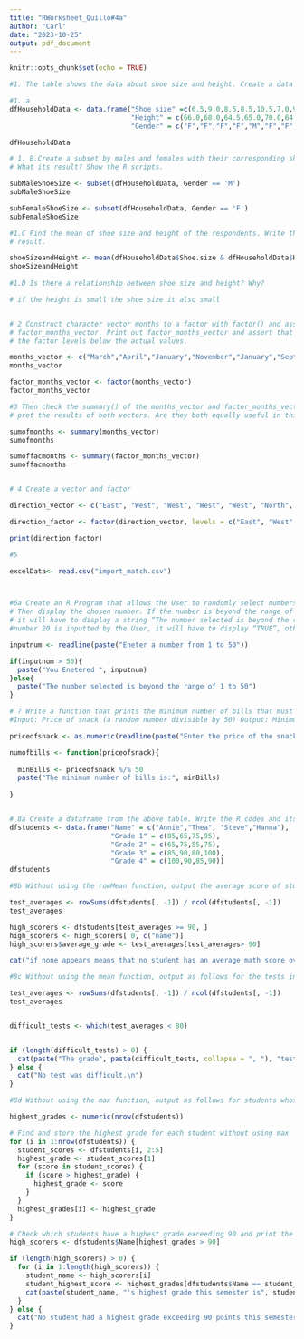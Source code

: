 ```yaml
---
title: "RWorksheet_Quillo#4a"
author: "Carl"
date: "2023-10-25"
output: pdf_document
---
```


```r
knitr::opts_chunk$set(echo = TRUE)
```

```r
#1. The table shows the data about shoe size and height. Create a data frame.

#1. a
dfHouseholdData <- data.frame("Shoe size" =c(6.5,9.0,8.5,8.5,10.5,7.0,9.5,9.0,13.0,7.5,10.5,8.5,12.0,10.5,13.0,11.5,8.5,5.0,10.0,6.5,7.5,8.5,10.5,8.5,10.5,11.0,9.0,13.0),
                              "Height" = c(66.0,68.0,64.5,65.0,70.0,64.0,70.0,71.0,72.0,64.0,74.5,67.0,71.0,71.0,77.0,72.0,59.0,62.0,72.0,66.0,64.0,67.0,73.0,69.0,72.0,70.0,69.0,70.0),
                              "Gender" = c("F","F","F","F","M","F","F","F","M","F","M","F","M","M","M","M","F","F","M","F","F","M","M","F","M","M","M","M"))

dfHouseholdData

# 1. B.Create a subset by males and females with their corresponding shoe size and height.
# What its result? Show the R scripts.

subMaleShoeSize <- subset(dfHouseholdData, Gender == 'M')
subMaleShoeSize

subFemaleShoeSize <- subset(dfHouseholdData, Gender == 'F')
subFemaleShoeSize

#1.C Find the mean of shoe size and height of the respondents. Write the R scripts and its
# result.

shoeSizeandHeight <- mean(dfHouseholdData$Shoe.size & dfHouseholdData$Height)
shoeSizeandHeight
 
#1.D Is there a relationship between shoe size and height? Why?

# if the height is small the shoe size it also small


# 2 Construct character vector months to a factor with factor() and assign the result to
# factor_months_vector. Print out factor_months_vector and assert that R prints out
# the factor levels below the actual values.

months_vector <- c("March","April","January","November","January","September","October","September","November","August","January","November","November","February","May","August","July","December","August","August","September","November","February","April")
months_vector

factor_months_vector <- factor(months_vector)
factor_months_vector

#3 Then check the summary() of the months_vector and factor_months_vector. | Inter-
# pret the results of both vectors. Are they both equally useful in this case?

sumofmonths <- summary(months_vector)
sumofmonths

sumoffacmonths <- summary(factor_months_vector)
sumoffacmonths


# 4 Create a vector and factor

direction_vector <- c("East", "West", "West", "West", "West", "North", "North", "North")

direction_factor <- factor(direction_vector, levels = c("East", "West", "North"))

print(direction_factor)

#5

excelData<- read.csv("import_match.csv")



#6a Create an R Program that allows the User to randomly select numbers from 1 to 50.
# Then display the chosen number. If the number is beyond the range of the selected choice,
# it will have to display a string “The number selected is beyond the range of 1 to 50”. If
#number 20 is inputted by the User, it will have to display “TRUE”, otherwise display the input number.

inputnum <- readline(paste("Eneter a number from 1 to 50"))

if(inputnum > 50){
  paste("You Enetered ", inputnum)
}else{
  paste("The number selected is beyond the range of 1 to 50")
}

# 7 Write a function that prints the minimum number of bills that must be paid, given the price of the snack.
#Input: Price of snack (a random number divisible by 50) Output: Minimum number of bills needed to purchase a snack.

priceofsnack <- as.numeric(readline(paste("Enter the price of the snacks: ")))

numofbills <- function(priceofsnack){
  
  minBills <- priceofsnack %/% 50
  paste("The minimum number of bills is:", minBills)
  
}


# 8a Create a dataframe from the above table. Write the R codes and its output.
dfstudents <- data.frame("Name" = c("Annie","Thea", "Steve","Hanna"),
                         "Grade 1" = c(85,65,75,95),
                         "Grade 2" = c(65,75,55,75),
                         "Grade 3" = c(85,90,80,100),
                         "Grade 4" = c(100,90,85,90))
dfstudents

#8b Without using the rowMean function, output the average score of students whose average math score over 90 points during the semester. write R code and its output.

test_averages <- rowSums(dfstudents[, -1]) / ncol(dfstudents[, -1])
test_averages

high_scorers <- dfstudents[test_averages >= 90, ]
high_scorers <- high_scorers[ 0, c("name")]
high_scorers$average_grade <- test_averages[test_averages> 90]

cat("if none appears means that no student has an average math score over 90 points during the semester")

#8c Without using the mean function, output as follows for the tests in which the average score was less than 80 out of 4 tests.

test_averages <- rowSums(dfstudents[, -1]) / ncol(dfstudents[, -1])
test_averages


difficult_tests <- which(test_averages < 80)


if (length(difficult_tests) > 0) {
  cat(paste("The grade", paste(difficult_tests, collapse = ", "), "test(s) were difficult.\n"))
} else {
  cat("No test was difficult.\n")
}

#8d Without using the max function, output as follows for students whose highest score for a semester exceeds 90 points.

highest_grades <- numeric(nrow(dfstudents))

# Find and store the highest grade for each student without using max
for (i in 1:nrow(dfstudents)) {
  student_scores <- dfstudents[i, 2:5]
  highest_grade <- student_scores[1]
  for (score in student_scores) {
    if (score > highest_grade) {
      highest_grade <- score
    }
  }
  highest_grades[i] <- highest_grade
}

# Check which students have a highest grade exceeding 90 and print the output
high_scorers <- dfstudents$Name[highest_grades > 90]

if (length(high_scorers) > 0) {
  for (i in 1:length(high_scorers)) {
    student_name <- high_scorers[i]
    student_highest_score <- highest_grades[dfstudents$Name == student_name]
    cat(paste(student_name, "'s highest grade this semester is", student_highest_score, ".\n"))
  }
} else {
  cat("No student had a highest grade exceeding 90 points this semester.\n")
}

```
